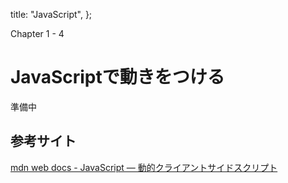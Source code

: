   title: "JavaScript",
};

Chapter 1 - 4

# JavaScriptで動きをつける

準備中

## 参考サイト

[mdn web docs - JavaScript — 動的クライアントサイドスクリプト](https://developer.mozilla.org/ja/docs/Learn/JavaScript)
